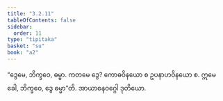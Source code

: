 ```yaml
---
title: "3.2.11"
tableOfContents: false
sidebar:
  order: 11
type: "tipitaka"
basket: "su"
book: "a2"
---
```



<DynamicBreadcrumb />

<Division number="141" book="a2" e="ch" v="15" p="90">

<Paragraph number="231" book="a2">
“ဒွေမေ, ဘိက္ခဝေ, ဓမ္မာ. ကတမေ ဒွေ? ကောဓဝိနယော စ ဥပနာဟဝိနယော စ. ဣမေ ခေါ, ဘိက္ခဝေ, ဒွေ ဓမ္မာ”တိ.

</Paragraph>
</Division>

<Paragraph number="232" type="center" book="a2">
အာယာစနဝဂ္ဂေါ ဒုတိယော.
</Paragraph>